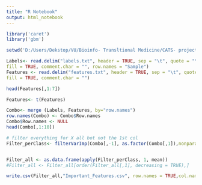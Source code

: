 ---
title: "R Notebook"
output: html_notebook
---

 

```{r}
library('caret')
library('gbm')

```


```{r}
setwd('D:/Users/Dekstop/VU/Bioinfo- Transltional Medicine/CATS- project/scripts')
```


```{r}
Labels<- read.delim("labels.txt", header = TRUE, sep = "\t", quote = "\"", dec = ".",
fill = TRUE, comment.char = "", row.names = "Sample")
Features <- read.delim("features.txt", header = TRUE, sep = "\t", quote = "\"", dec = ".",
fill = TRUE, comment.char = "")

head(Features[,1:7])
```

```{r tRANSPOSE THE DATAFRAME}
Features<- t(Features)


```

```{r MERGE THE DATAFRAME}
Combo<- merge (Labels, Features, by="row.names")
row.names(Combo) <- Combo$Row.names
Combo$Row.names <- NULL
head(Combo[,1:10])
```

```{r For classification use rocVarIMP filter to find the best features}
# filter everything for X all bot not the 1st col
Filter_perClass<- filterVarImp(Combo[,-1], as.factor(Combo[,1]),nonpara=FALSE)


Filter_all <- as.data.frame(apply(Filter_perClass, 1, mean))
#Filter_all <- Filter_all[order(Filter_all[,1], decreasing = TRUE),]

```

```{r}
write.csv(Filter_all,"Important_Features.csv", row.names = TRUE,col.names = TRUE)


```

